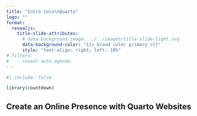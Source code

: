 ```yaml
---
title: "Intro to\n\nQuarto"
logo: ""
format:
  revealjs:
    title-slide-attributes: 
      # data-background-image: ../../images/title-slide-light.svg
      data-background-color: "{{< brand color primary >}}"
      style: "text-align: right; left: 10%"
# filters:
#   - reveal-auto-agenda
---
```


```r
#| include: false

library(countdown)
```

## **Create an Online Presence with Quarto Websites** 
